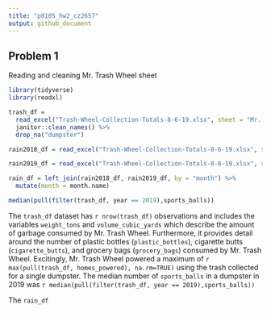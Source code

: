 ```yaml
---
title: "p8105_hw2_cz2657"
output: github_document
---
```


## Problem 1

Reading and cleaning Mr. Trash Wheel sheet

```r
library(tidyverse)
library(readxl)
```


```r
trash_df = 
  read_excel("Trash-Wheel-Collection-Totals-8-6-19.xlsx", sheet = "Mr. Trash Wheel", range = "A2:N408", col_names = TRUE) %>% 
  janitor::clean_names() %>% 
  drop_na("dumpster") 

rain2018_df = read_excel("Trash-Wheel-Collection-Totals-8-6-19.xlsx", sheet = "2018 Precipitation", range = "A2:B14", col_names = TRUE) %>% mutate(year = 2018) %>% janitor::clean_names() %>% drop_na(total)

rain2019_df = read_excel("Trash-Wheel-Collection-Totals-8-6-19.xlsx", sheet = "2019 Precipitation", range = "A2:B14", col_names = TRUE) %>% mutate(year = 2019) %>% janitor::clean_names() %>% drop_na(total)

rain_df = left_join(rain2018_df, rain2019_df, by = "month") %>% 
  mutate(month = month.name)

median(pull(filter(trash_df, year == 2019),sports_balls))

```

The `trash_df` dataset has `r nrow(trash_df)` observations and includes the variables `weight_tons` and `volume_cubic_yards` which describe the amount of garbage consumed by Mr. Trash Wheel. Furthermore, it provides detail around the number of plastic bottles (`plastic_bottles`), cigarette butts (`cigarette_butts`), and grocery bags (`grocery_bags`) consumed by Mr. Trash Wheel. Excitingly, Mr. Trash Wheel powered a maximum of `r max(pull(trash_df, homes_powered), na.rm=TRUE)` using the trash collected for a single dumpster. The median number of `sports_balls` in a dumpster in 2019 was `r median(pull(filter(trash_df, year == 2019),sports_balls))`

The `rain_df`